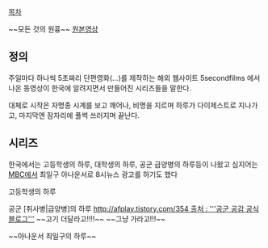 [[목차]]
{{{#!html
<object id='mgoonPlayer' classid='clsid:D27CDB6E-AE6D-11cf-96B8-444553540000' width='500' height='423' align='middle'><param name='allowScriptAccess' value='always' /><param name='allowFullScreen' value='true' /><param name='movie' value='http://play.mgoon.com/Video/V4392189@0' /><param name='quality' value='high' /><param name='bgcolor' value='#000000' /><embed src='http://play.mgoon.com/Video/V4392189@0' classid='clsid:D27CDB6E-AE6D-11cf-96B8-444553540000' quality='high' bgcolor='#000000' width='500' height='423' name='mgoonPlayer' align='middle' allowScriptAccess='always' allowFullScreen='true' type='application/x-shockwave-flash' /></object> }}}

~~모든 것의 원흉~~
[http://5secondfilms.com/watch/late_for_work/  원본영상]

== 정의 ==
주일마다 하나씩 5초짜리 단편영화(...)를 제작하는 해외 웹사이트 5secondfilms 에서 나온 동영상이 한국에 알려지면서 만들어진 시리즈들을 말한다. 

대체로 시작은 자명종 시계를 보고 깨어나, 비명을 지르며 하루가 다이제스트로 지나가고, 마지막엔 잠자리에 풀썩 쓰러지며 끝난다.
== 시리즈 ==
한국에서는 고등학생의 하루, 대학생의 하루, 공군 급양병의 하루등이 나왔고 심지어는 [[MBC]]에서 최일구 아나운서로 8시뉴스 광고를 하기도 했다 

{{{#!html
<object id='mgoonPlayer' classid='clsid:D27CDB6E-AE6D-11cf-96B8-444553540000' width='500' height='423' align='middle'><param name='allowScriptAccess' value='always' /><param name='allowFullScreen' value='true' /><param name='movie' value='http://play.mgoon.com/Video/V4257542@0' /><param name='quality' value='high' /><param name='bgcolor' value='#000000' /><embed src='http://play.mgoon.com/Video/V4257542@0' classid='clsid:D27CDB6E-AE6D-11cf-96B8-444553540000' quality='high' bgcolor='#000000' width='500' height='423' name='mgoonPlayer' align='middle' allowScriptAccess='always' allowFullScreen='true' type='application/x-shockwave-flash' /></object> }}}
고등학생의 하루

{{{#!html
<object id='mgoonPlayer' classid='clsid:D27CDB6E-AE6D-11cf-96B8-444553540000' width='500' height='423' align='middle'><param name='allowScriptAccess' value='always' /><param name='allowFullScreen' value='true' /><param name='movie' value='http://play.mgoon.com/Video/V4320036@0' /><param name='quality' value='high' /><param name='bgcolor' value='#000000' /><embed src='http://play.mgoon.com/Video/V4320036@0' classid='clsid:D27CDB6E-AE6D-11cf-96B8-444553540000' quality='high' bgcolor='#000000' width='500' height='423' name='mgoonPlayer' align='middle' allowScriptAccess='always' allowFullScreen='true' type='application/x-shockwave-flash' /></object> }}}
공군 [취사병|급양병]의 하루 [[http://afplay.tistory.com/354 출처 : '''공군 공감 공식 블로그''']]
~~고기 더달라고!!!!~~
~~그냥 가라고!!!~~

{{{#!html
<object id='mgoonPlayer' classid='clsid:D27CDB6E-AE6D-11cf-96B8-444553540000' width='500' height='423' align='middle'><param name='allowScriptAccess' value='always' /><param name='allowFullScreen' value='true' /><param name='movie' value='http://play.mgoon.com/Video/V4280842@0' /><param name='quality' value='high' /><param name='bgcolor' value='#000000' /><embed src='http://play.mgoon.com/Video/V4280842@0' classid='clsid:D27CDB6E-AE6D-11cf-96B8-444553540000' quality='high' bgcolor='#000000' width='500' height='423' name='mgoonPlayer' align='middle' allowScriptAccess='always' allowFullScreen='true' type='application/x-shockwave-flash' /></object> }}}
~~아나운서 최일구의 하루~~

